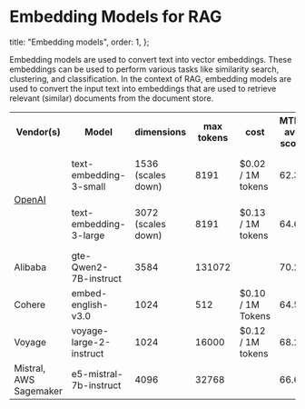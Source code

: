 # Embedding Models for RAG

  title: "Embedding models",
  order: 1,
};

Embedding models are used to convert text into vector embeddings. 
These embeddings can be used to perform various tasks like similarity search, clustering, and classification. 
In the context of RAG, embedding models are used to convert the input text into embeddings that are used to retrieve relevant (similar) 
documents from the document store.


<table> 
  <tr>
    <th>Vendor(s)</th>
    <th>Model</th>
    <th>dimensions</th>
    <th>max tokens</th>
    <th>cost</th>
    <th>MTEB avg score</th>
    <th>similarity metric</th>
  </tr>
  <tr>
    <td rowspan="2" ><a href="./embedding_models/open_ai">OpenAI</a></td>
    <td>text-embedding-3-small</td>
    <td>1536 (scales down)</td>
    <td>8191</td>
    <td>$0.02 / 1M tokens</td>
    <td>62.3</td>
    <td>cosine, dot product, L2</td>
  </tr>
  <tr>
    <td>text-embedding-3-large</td>
    <td>3072 (scales down)</td>
    <td>8191</td>
    <td>$0.13 / 1M tokens</td>
    <td>64.6</td>
    <td>cosine, dot product, L2</td>
  </tr>
  <tr>
    <td>Alibaba</td>
    <td>gte-Qwen2-7B-instruct</td>
    <td>3584</td>
    <td>131072</td>
    <td></td>
    <td>70.24</td>
    <td></td>
  </tr>
  <tr>
    <td>Cohere</td>
    <td>embed-english-v3.0</td>
    <td>1024</td>
    <td>512</td>
    <td>$0.10 / 1M Tokens</td>
    <td>64.5</td>
    <td>cosine</td>
  </tr>
  <tr>
    <td>Voyage</td>
    <td>voyage-large-2-instruct</td>
    <td>1024</td>
    <td>16000</td>
    <td>$0.12 / 1M tokens</td>
    <td>68.28</td>
    <td>cosine, L2</td>
  </tr>
  <tr>
    <td>Mistral, AWS Sagemaker</td>
    <td>e5-mistral-7b-instruct</td>
    <td>4096</td>
    <td>32768</td>
    <td></td>
    <td>66.63</td>
    <td></td>
  </tr>
</table>
